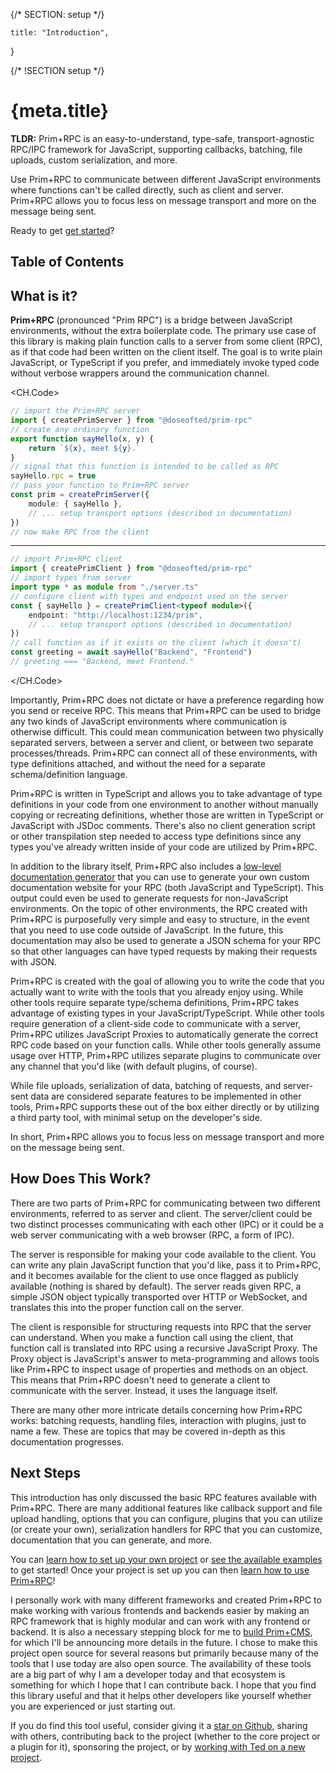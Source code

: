 {/* SECTION: setup */}

	title: "Introduction",
}

{/* !SECTION setup */}

# {meta.title}

<Alert prose icon="carbon:information">

**TLDR:** Prim+RPC is an easy-to-understand, type-safe, transport-agnostic RPC/IPC framework for JavaScript, supporting
callbacks, batching, file uploads, custom serialization, and more.

Use Prim+RPC to communicate between different JavaScript environments where functions can't be called directly, such as
client and server. Prim+RPC allows you to focus less on message transport and more on the message being sent.

Ready to get [get started](/docs/setup)?

</Alert>

## Table of Contents

## What is it?

**Prim+RPC** (pronounced "Prim RPC") is a bridge between JavaScript environments, without the extra boilerplate code.
The primary use case of this library is making plain function calls to a server from some client (RPC), as if that code
had been written on the client itself. The goal is to write plain JavaScript, or TypeScript if you prefer, and
immediately invoke typed code without verbose wrappers around the communication channel.

<CH.Code>

```ts server.ts focus=3:6
// import the Prim+RPC server
import { createPrimServer } from "@doseofted/prim-rpc"
// create any ordinary function
export function sayHello(x, y) {
	return `${x}, meet ${y}.`
}
// signal that this function is intended to be called as RPC
sayHello.rpc = true
// pass your function to Prim+RPC server
const prim = createPrimServer({
	module: { sayHello },
	// ... setup transport options (described in documentation)
})
// now make RPC from the client
```

---

```ts client.ts focus=10:11
// import Prim+RPC client
import { createPrimClient } from "@doseofted/prim-rpc"
// import types from server
import type * as module from "./server.ts"
// configure client with types and endpoint used on the server
const { sayHello } = createPrimClient<typeof module>({
	endpoint: "http://localhost:1234/prim",
	// ... setup transport options (described in documentation)
})
// call function as if it exists on the client (which it doesn't)
const greeting = await sayHello("Backend", "Frontend")
// greeting === "Backend, meet Frontend."
```

</CH.Code>

Importantly, Prim+RPC does not dictate or have a preference regarding how you send or receive RPC. This means that
Prim+RPC can be used to bridge any two kinds of JavaScript environments where communication is otherwise difficult. This
could mean communication between two physically separated servers, between a server and client, or between two separate
processes/threads. Prim+RPC can connect all of these environments, with type definitions attached, and without the need
for a separate schema/definition language.

Prim+RPC is written in TypeScript and allows you to take advantage of type definitions in your code from one environment
to another without manually copying or recreating definitions, whether those are written in TypeScript or JavaScript
with JSDoc comments. There's also no client generation script or other transpilation step needed to access type
definitions since any types you've already written inside of your code are utilized by Prim+RPC.

In addition to the library itself, Prim+RPC also includes a
[low-level documentation generator](/docs/reference/tooling#documentation-generator) that you can use to generate your
own custom documentation website for your RPC (both JavaScript and TypeScript). This output could even be used to
generate requests for non-JavaScript environments. On the topic of other environments, the RPC created with Prim+RPC is
purposefully very simple and easy to structure, in the event that you need to use code outside of JavaScript. In the
future, this documentation may also be used to generate a JSON schema for your RPC so that other languages can have
typed requests by making their requests with JSON.

Prim+RPC is created with the goal of allowing you to write the code that you actually want to write with the tools that
you already enjoy using. While other tools require separate type/schema definitions, Prim+RPC takes advantage of
existing types in your JavaScript/TypeScript. While other tools require generation of a client-side code to communicate
with a server, Prim+RPC utilizes JavaScript Proxies to automatically generate the correct RPC code based on your
function calls. While other tools generally assume usage over HTTP, Prim+RPC utilizes separate plugins to communicate
over any channel that you'd like (with default plugins, of course).

While file uploads, serialization of data, batching of requests, and server-sent data are considered separate features
to be implemented in other tools, Prim+RPC supports these out of the box either directly or by utilizing a third party
tool, with minimal setup on the developer's side.

In short, Prim+RPC allows you to focus less on message transport and more on the message being sent.

## How Does This Work?

There are two parts of Prim+RPC for communicating between two different environments, referred to as server and client.
The server/client could be two distinct processes communicating with each other (IPC) or it could be a web server
communicating with a web browser (RPC, a form of IPC).

The server is responsible for making your code available to the client. You can write any plain JavaScript function that
you'd like, pass it to Prim+RPC, and it becomes available for the client to use once flagged as publicly available
(nothing is shared by default). The server reads given RPC, a simple JSON object typically transported over HTTP or
WebSocket, and translates this into the proper function call on the server.

The client is responsible for structuring requests into RPC that the server can understand. When you make a function
call using the client, that function call is translated into RPC using a recursive JavaScript Proxy. The Proxy object is
JavaScript's answer to meta-programming and allows tools like Prim+RPC to inspect usage of properties and methods on an
object. This means that Prim+RPC doesn't need to generate a client to communicate with the server. Instead, it uses the
language itself.

There are many other more intricate details concerning how Prim+RPC works: batching requests, handling files,
interaction with plugins, just to name a few. These are topics that may be covered in-depth as this documentation
progresses.

## Next Steps

This introduction has only discussed the basic RPC features available with Prim+RPC. There are many additional features
like callback support and file upload handling, options that you can configure, plugins that you can utilize (or create
your own), serialization handlers for RPC that you can customize, documentation that you can generate, and more.

You can [learn how to set up your own project](/docs/setup) or [see the available examples](/docs/examples) to get
started! Once your project is set up you can then [learn how to use Prim+RPC](/docs/usage)!

I personally work with many different frameworks and created Prim+RPC to make working with various frontends and
backends easier by making an RPC framework that is highly modular and can work with any frontend or backend. It is also
a necessary stepping block for me to [build Prim+CMS](/cms), for which I'll be announcing more details in the future. I
chose to make this project open source for several reasons but primarily because many of the tools that I use today are
also open source. The availability of these tools are a big part of why I am a developer today and that ecosystem is
something for which I hope that I can contribute back. I hope that you find this library useful and that it helps other
developers like yourself whether you are experienced or just starting out.

If you do find this tool useful, consider giving it a [star on Github](https://github.com/doseofted/prim-rpc), sharing
with others, contributing back to the project (whether to the core project or a plugin for it), sponsoring the project,
or by [working with Ted on a new project](https://doseofted.com/).
